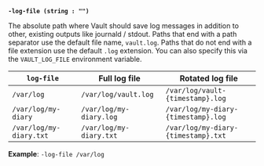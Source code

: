<a id="server-flag-log-file" />

**`-log-file (string : "")`**

The absolute path where Vault should save log messages in addition to other,
existing outputs like journald / stdout. Paths that end with a path separator use
the default file name, `vault.log`. Paths that do not end with a file extension
use the default `.log` extension. You can also specify this via the
`VAULT_LOG_FILE` environment variable.

| `log-file`              | Full log file           | Rotated log file                    |
|-------------------------|-------------------------|-------------------------------------|
| `/var/log`              | `/var/log/vault.log`    | `/var/log/vault-{timestamp}.log`    |
| `/var/log/my-diary`     | `/var/log/my-diary.log` | `/var/log/my-diary-{timestamp}.log` |
| `/var/log/my-diary.txt` | `/var/log/my-diary.txt` | `/var/log/my-diary-{timestamp}.txt` |

**Example**: `-log-file /var/log`